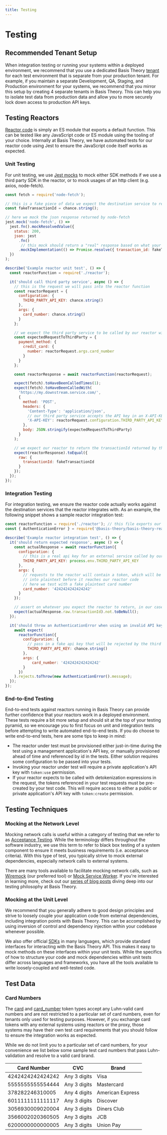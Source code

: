 ```yaml
---
title: Testing
---
```


# Testing

## Recommended Tenant Setup

When integration testing or running your systems within a deployed environment, we recommend that you use a
dedicated Basis Theory [tenant](/docs/concepts/access-controls#what-are-tenants) for each
test environment that is separate from your production tenant. For example, if you maintain a separate Development,
QA, Staging, and Production environment for your systems, we recommend that you mirror this setup by creating 4 separate tenants in Basis Theory.
This can help you to isolate test data from production data and allow you to more securely lock down access to production API keys.

## Testing Reactors

[Reactor code](/docs/api/reactors#reactor-code) is simply an ES module that exports a default function.
This can be tested like any JavaScript code or ES module using the tooling of your choice.
Internally at Basis Theory, we have automated tests for our reactor code using Jest to ensure the JavaScript code itself works as expected.

### Unit Testing

For unit testing, we use [Jest mocks](https://jestjs.io/docs/manual-mocks) to mock either SDK methods if we use a third party SDK in the reactor,
or to mock usages of an http client (e.g. axios, node-fetch).

```javascript
const fetch = require('node-fetch');

// this is a fake piece of data we expect the destination service to return
const fakeTransactionId = chance.string();

// here we mock the json response returned by node-fetch
jest.mock('node-fetch', () =>
  jest.fn().mockResolvedValue({
    status: 200,
    json: jest
      .fn()
       // this mock should return a "real" response based on what your mocked service normally returns
      .mockImplementation(() => Promise.resolve({ transaction_id: fakeTransactionId }))
  })
);

describe('Example reactor unit test', () => {
  const reactorFunction = require('./reactor');

  it('should call third party service', async () => {
    // this is the request we will pass into the reactor function
    const reactorRequest = {
      configuration: {
        THIRD_PARTY_API_KEY: chance.string()
      },
      args: {
        card_number: chance.string()
      }
    };

    // we expect the third party service to be called by our reactor with this payload
    const expectedRequestToThirdParty = {
      payment_method: {
        credit_card: {
          number: reactorRequest.args.card_number
        }
      }
    };

    const reactorResponse = await reactorFunction(reactorRequest);

    expect(fetch).toHaveBeenCalledTimes(1);
    expect(fetch).toHaveBeenCalledWith(
      'https://my.downstream.service.com/',
      {
        method: 'POST',
        headers: {
          'Content-Type': 'application/json',
          // our third party service accepts the API key in an X-API-KEY header
          'X-API-KEY': reactorRequest.configuration.THIRD_PARTY_API_KEY
        },
        body: JSON.stringify(expectedRequestToThirdParty)
      }
    );

    // we expect our reactor to return the transactionId returned by the third party service
    expect(reactorResponse).toEqual({
      raw: {
        transactionId: fakeTransactionId
      }
    });
  });
});
```

### Integration Testing

For integration testing, we ensure the reactor code actually works against the destination services that the reactor integrates with.
As an example, the following snippet shows a sample reactor integration test:

```javascript
const reactorFunction = require('./reactor'); // this file exports our reactor function as an ES module
const { AuthenticationError } = require('@basis-theory/basis-theory-reactor-formulas-sdk-js');

describe('Example reactor integration test', () => {
  it('should return expected response', async () => {
    const actualResponse = await reactorFunction({
      configuration: {
        // this is a real api key for an external service called by our reactor
        THIRD_PARTY_API_KEY: process.env.THIRD_PARTY_API_KEY
      },
      args: {
        // requests to the reactor will contain a token, which will be detokenized
        // into plaintext before it reaches our reactor code
        // here we test with a fake plaintext card number
        card_number: '4242424242424242'
      }
    });

    // assert on whatever you expect the reactor to return, in our case we expect a transactionId to be returned
    expect(actualResponse.raw.transactionId).not.toBeNull();
  });

  it('should throw an AuthenticationError when using an invalid API key', async () => {
    await expect(
      reactorFunction({
        configuration: {
          // pass in a fake api key that will be rejected by the third party service
          THIRD_PARTY_API_KEY: chance.string()
        },
        args: {
            card_number: '4242424242424242'
        }
      })
    ).rejects.toThrow(new AuthenticationError().message);
  });
});
```

### End-to-End Testing

End-to-end tests against reactors running in Basis Theory can provide further confidence that your reactors work in a deployed environment.
These tests require a bit more setup and should sit at the top of your testing pyramid, so we encourage you to first focus on unit and integration tests
before attempting to write automated end-to-end tests. If you do choose to write end-to-end tests, here are some tips to keep in mind:

- The reactor under test must be provisioned either just-in-time during the test using a management application's API key,
or manually provisioned ahead of time and referenced by id in the tests. Either solution requires some configuration to be passed into your tests.
- Invoking your reactor under test will require a private application's API key with `token:use` permission.
- If your reactor expects to be called with detokenization expressions in the request,
the tokens referenced in your test requests must be pre-created by your test code.
This will require access to either a public or private application's API key with `token:create` permission.

## Testing Techniques

### Mocking at the Network Level

Mocking network calls is useful within a category of testing that we refer to as [Acceptance Testing](https://blog.basistheory.com/api-acceptance-integration-testing).
While the terminology differs throughout the software industry, we use this term to refer to black box testing
of a system component to ensure it meets business requirements (i.e. acceptance criteria). With this type of test,
you typically strive to mock external dependencies, especially network calls to external systems.

There are many tools available to facilitate mocking network calls, such as [Wiremock](https://wiremock.org/) (our preferred tool) or
[Mock Service Worker](https://mswjs.io/). If you're interested in learning more, check out our
[series of blog posts](https://blog.basistheory.com/testing-layers-and-principles)
diving deep into our testing philosophy at Basis Theory.

### Mocking at the Unit Level

We recommend that you generally adhere to good design principles and strive to loosely couple your application code from external dependencies,
including integration points with Basis Theory. This can be accomplished by using inversion of control and dependency injection
within your codebase whenever possible.

We also offer official [SDKs](/docs/sdks) in many languages, which provide standard interfaces for interacting with the Basis Theory API.
This makes it easy to mock methods on these interfaces within your unit tests. While the specifics of how to structure your code and
mock dependencies within unit tests differ across languages and frameworks, you have all the tools available to write loosely-coupled and
well-tested code.

## Test Data

### Card Numbers

The [card](/docs/api/tokens/token-types#card) and [card_number](/docs/api/tokens/token-types#card-number) token types accept
any Luhn-valid card numbers and are not restricted to a particular set of card numbers, even for tenants only used for testing purposes.
However, if you exchange card tokens with any external systems using reactors or the proxy, those systems may have
their own test card requirements that you should follow to ensure the integration works as expected.

While we do not limit you to a particular set of card numbers, for your convenience we list below some sample test card numbers
that pass Luhn-validation and resolve to a valid card brand.

| Card Number      | CVC          | Brand            |
|------------------|--------------|------------------|
| 4242424242424242 | Any 3 digits | Visa             |
| 5555555555554444 | Any 3 digits | Mastercard       |
| 378282246310005  | Any 4 digits | American Express |
| 6011111111111117 | Any 3 digits | Discover         |
| 3056930009020004 | Any 3 digits | Diners Club      |
| 3566002020360505 | Any 3 digits | JCB              |
| 6200000000000005 | Any 3 digits | Union Pay        |
